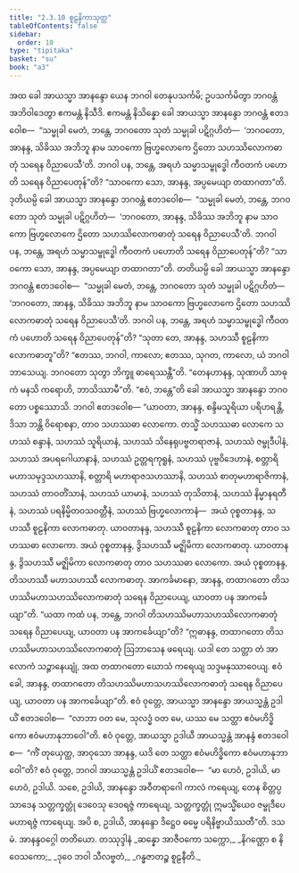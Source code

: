 ```yaml
---
title: "2.3.10 စူဠနိကာသုတ္တ"
tableOfContents: false
sidebar:
  order: 10
type: "tipitaka"
basket: "su"
book: "a3"
---
```



<DynamicBreadcrumb />

<Division number="81" book="a3" e="ch" v="15" p="227">

<Paragraph number="712" book="a3">
အထ ခေါ အာယသ္မာ အာနန္ဒော ယေန ဘဂဝါ တေနုပသင်္ကမိ; ဥပသင်္ကမိတွာ ဘဂဝန္တံ အဘိဝါဒေတွာ ဧကမန္တံ နိသီဒိ. ဧကမန္တံ နိသိန္နော ခေါ အာယသ္မာ အာနန္ဒော ဘဂဝန္တံ ဧတဒဝေါစ—  “သမ္မုခါ မေတံ, ဘန္တေ, ဘဂဝတော သုတံ သမ္မုခါ ပဋိဂ္ဂဟိတံ—  ‘ဘဂဝတော, အာနန္ဒ, သိခိဿ အဘိဘူ နာမ သာဝကော ဗြဟ္မလောကေ ဌိတော သဟဿိလောကဓာတုံ သရေန ဝိညာပေသီ’တိ. ဘဂဝါ ပန, ဘန္တေ, အရဟံ သမ္မာသမ္ဗုဒ္ဓေါ ကီဝတကံ ပဟောတိ သရေန ဝိညာပေတုန်”တိ? “သာဝကော သော, အာနန္ဒ, အပ္ပမေယျာ တထာဂတာ”တိ.
</Paragraph>

<Paragraph number="713" book="a3">
ဒုတိယမ္ပိ ခေါ အာယသ္မာ အာနန္ဒော ဘဂဝန္တံ ဧတဒဝေါစ—  “သမ္မုခါ မေတံ, ဘန္တေ, ဘဂဝတော သုတံ သမ္မုခါ ပဋိဂ္ဂဟိတံ—  ‘ဘဂဝတော, အာနန္ဒ, သိခိဿ အဘိဘူ နာမ သာဝကော ဗြဟ္မလောကေ ဌိတော သဟဿိလောကဓာတုံ သရေန ဝိညာပေသီ’တိ. ဘဂဝါ ပန, ဘန္တေ, အရဟံ သမ္မာသမ္ဗုဒ္ဓေါ ကီဝတကံ ပဟောတိ သရေန ဝိညာပေတုန်”တိ? “သာဝကော သော, အာနန္ဒ, အပ္ပမေယျာ တထာဂတာ”တိ.
</Paragraph>

<Paragraph number="714" book="a3">
တတိယမ္ပိ ခေါ အာယသ္မာ အာနန္ဒော ဘဂဝန္တံ ဧတဒဝေါစ—  “သမ္မုခါ မေတံ, ဘန္တေ, ဘဂဝတော သုတံ သမ္မုခါ ပဋိဂ္ဂဟိတံ—  ‘ဘဂဝတော, အာနန္ဒ, သိခိဿ အဘိဘူ နာမ သာဝကော ဗြဟ္မလောကေ ဌိတော သဟဿိလောကဓာတုံ သရေန ဝိညာပေသီ’တိ. ဘဂဝါ ပန, ဘန္တေ, အရဟံ သမ္မာသမ္ဗုဒ္ဓေါ ကီဝတကံ ပဟောတိ သရေန ဝိညာပေတုန်”တိ? “သုတာ တေ, အာနန္ဒ, သဟဿီ စူဠနိကာ လောကဓာတူ”တိ? “ဧတဿ, ဘဂဝါ, ကာလော; ဧတဿ, သုဂတ, ကာလော, ယံ ဘဂဝါ ဘာသေယျ. ဘဂဝတော သုတွာ ဘိက္ခူ ဓာရေဿန္တီ”တိ. “တေနဟာနန္ဒ, သုဏာဟိ သာဓုကံ မနသိ ကရောဟိ, ဘာသိဿာမီ”တိ. “ဧဝံ, ဘန္တေ”တိ ခေါ အာယသ္မာ အာနန္ဒော ဘဂဝတော ပစ္စဿောသိ. ဘဂဝါ ဧတဒဝေါစ—
</Paragraph>

<Paragraph number="715" book="a3">
“ယာဝတာ, အာနန္ဒ, စန္ဒိမသူရိယာ ပရိဟရန္တိ, ဒိသာ ဘန္တိ ဝိရောစနာ, တာဝ သဟဿဓာ လောကော. တသ္မိံ သဟဿဓာ လောကေ သဟဿံ စန္ဒာနံ, သဟဿံ သူရိယာနံ, သဟဿံ သိနေရုပဗ္ဗတရာဇာနံ, သဟဿံ ဇမ္ဗုဒီပါနံ, သဟဿံ အပရဂေါယာနာနံ, သဟဿံ ဥတ္တရကုရူနံ, သဟဿံ ပုဗ္ဗဝိဒေဟာနံ, စတ္တာရိ မဟာသမုဒ္ဒသဟဿာနိ, စတ္တာရိ မဟာရာဇသဟဿာနိ, သဟဿံ စာတုမဟာရာဇိကာနံ, သဟဿံ တာဝတိံသာနံ, သဟဿံ ယာမာနံ, သဟဿံ တုသိတာနံ, သဟဿံ နိမ္မာနရတီနံ, သဟဿံ ပရနိမ္မိတဝသဝတ္တီနံ, သဟဿံ ဗြဟ္မလောကာနံ—  အယံ ဝုစ္စတာနန္ဒ, သဟဿီ စူဠနိကာ လောကဓာတု.
</Paragraph>

<Paragraph number="716" book="a3">
ယာဝတာနန္ဒ, သဟဿီ စူဠနိကာ လောကဓာတု တာဝ သဟဿဓာ လောကော. အယံ ဝုစ္စတာနန္ဒ, ဒွိသဟဿီ မဇ္ဈိမိကာ လောကဓာတု.
</Paragraph>

<Paragraph number="717" book="a3">
ယာဝတာနန္ဒ, ဒွိသဟဿီ မဇ္ဈိမိကာ လောကဓာတု တာဝ သဟဿဓာ လောကော. အယံ ဝုစ္စတာနန္ဒ, တိသဟဿီ မဟာသဟဿီ လောကဓာတု.
</Paragraph>

<Paragraph number="718" book="a3">
အာကင်္ခမာနော, အာနန္ဒ, တထာဂတော တိသဟဿိမဟာသဟဿိလောကဓာတုံ သရေန ဝိညာပေယျ, ယာဝတာ ပန အာကင်္ခေယျာ”တိ.
</Paragraph>

<Paragraph number="719" book="a3">
“ယထာ ကထံ ပန, ဘန္တေ, ဘဂဝါ တိသဟဿိမဟာသဟဿိလောကဓာတုံ သရေန ဝိညာပေယျ, ယာဝတာ ပန အာကင်္ခေယျာ”တိ? “ဣဓာနန္ဒ, တထာဂတော တိသဟဿိမဟာသဟဿိလောကဓာတုံ ဩဘာသေန ဖရေယျ. ယဒါ တေ သတ္တာ တံ အာလောကံ သဉ္ဇာနေယျုံ, အထ တထာဂတော ဃောသံ ကရေယျ သဒ္ဒမနုဿာဝေယျ. ဧဝံ ခေါ, အာနန္ဒ, တထာဂတော တိသဟဿိမဟာသဟဿိလောကဓာတုံ သရေန ဝိညာပေယျ, ယာဝတာ ပန အာကင်္ခေယျာ”တိ.
</Paragraph>

<Paragraph number="720" book="a3">
ဧဝံ ဝုတ္တေ, အာယသ္မာ အာနန္ဒော အာယသ္မန္တံ ဥဒါယိံ ဧတဒဝေါစ—  “လာဘာ ဝတ မေ, သုလဒ္ဓံ ဝတ မေ, ယဿ မေ သတ္ထာ ဧဝံမဟိဒ္ဓိကော ဧဝံမဟာနုဘာဝေါ”တိ. ဧဝံ ဝုတ္တေ, အာယသ္မာ ဥဒါယီ အာယသ္မန္တံ အာနန္ဒံ ဧတဒဝေါစ—  “ကိံ တုယှေတ္ထ, အာဝုသော အာနန္ဒ, ယဒိ တေ သတ္ထာ ဧဝံမဟိဒ္ဓိကော ဧဝံမဟာနုဘာဝေါ”တိ? ဧဝံ ဝုတ္တေ, ဘဂဝါ အာယသ္မန္တံ ဥဒါယိံ ဧတဒဝေါစ—  “မာ ဟေဝံ, ဥဒါယိ, မာ ဟေဝံ, ဥဒါယိ. သစေ, ဥဒါယိ, အာနန္ဒော အဝီတရာဂေါ ကာလံ ကရေယျ, တေန စိတ္တပ္ပသာဒေန သတ္တက္ခတ္တုံ ဒေဝေသု ဒေဝရဇ္ဇံ ကာရေယျ, သတ္တက္ခတ္တုံ ဣမသ္မိံယေဝ ဇမ္ဗုဒီပေ မဟာရဇ္ဇံ ကာရေယျ. အပိ စ, ဥဒါယိ, အာနန္ဒော ဒိဋ္ဌေဝ ဓမ္မေ ပရိနိဗ္ဗာယိဿတီ”တိ.

</Paragraph>
</Division>

<Paragraph number="721" type="center" book="a3">
ဒသမံ.



</Paragraph>

<Paragraph number="722" type="center" book="a3">
အာနန္ဒဝဂ္ဂေါ တတိယော.



</Paragraph>

<Paragraph number="723" type="center" book="a3">
တဿုဒ္ဒါနံ


</Paragraph>

<Paragraph number="724" type="verses" book="a3">
_ဆန္နော အာဇီဝကော သက္ကော,_  
_နိဂဏ္ဌော စ နိဝေသကော;_  
_ဒုဝေ ဘဝါ သီလဗ္ဗတံ,_  
_ဂန္ဓဇာတဉ္စ စူဠနီတိ._
</Paragraph>